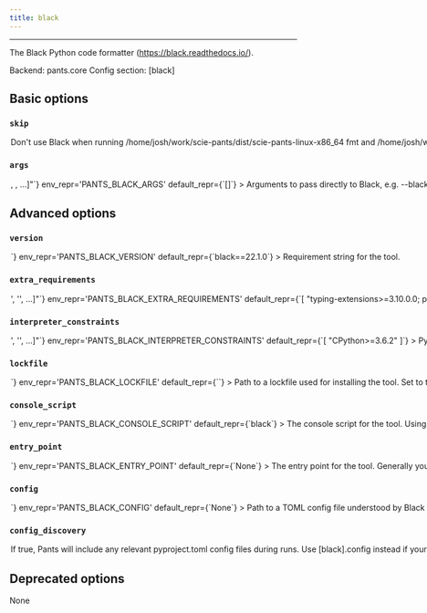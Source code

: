 ```yaml
---
title: black
---
```



---


The Black Python code formatter (https://black.readthedocs.io/).

Backend: <span className="color--primary">pants.core</span>
Config section: <span className="color--primary">[black]</span>

<span className={styles.options}>

## Basic options


### `skip`

<Option
  cli_repr={`--[no-]black-skip`}
  env_repr='PANTS_BLACK_SKIP'
  default_repr={`False`}
>

Don&#x27;t use Black when running `/home/josh/work/scie-pants/dist/scie-pants-linux-x86_64 fmt` and `/home/josh/work/scie-pants/dist/scie-pants-linux-x86_64 lint`

</Option>

### `args`

<Option
  cli_repr={`--black-args="[<shell_str>, <shell_str>, ...]"`}
  env_repr='PANTS_BLACK_ARGS'
  default_repr={`[]`}
>

Arguments to pass directly to Black, e.g. `--black-args="--target-version=py37 --quiet"`

</Option>

## Advanced options


### `version`

<Option
  cli_repr={`--black-version=<str>`}
  env_repr='PANTS_BLACK_VERSION'
  default_repr={`black==22.1.0`}
>

Requirement string for the tool.

</Option>

### `extra_requirements`

<Option
  cli_repr={`--black-extra-requirements="['<str>', '<str>', ...]"`}
  env_repr='PANTS_BLACK_EXTRA_REQUIREMENTS'
  default_repr={`[
  "typing-extensions>=3.10.0.0; python_version < \"3.10\""
]`}
>

Any additional requirement strings to use with the tool. This is useful if the tool allows you to install plugins or if you need to constrain a dependency to a certain version.

</Option>

### `interpreter_constraints`

<Option
  cli_repr={`--black-interpreter-constraints="['<str>', '<str>', ...]"`}
  env_repr='PANTS_BLACK_INTERPRETER_CONSTRAINTS'
  default_repr={`[
  "CPython>=3.6.2"
]`}
>

Python interpreter constraints for this tool.

</Option>

### `lockfile`

<Option
  cli_repr={`--black-lockfile=<str>`}
  env_repr='PANTS_BLACK_LOCKFILE'
  default_repr={`<default>`}
>

Path to a lockfile used for installing the tool.

Set to the string `<default>` to use a lockfile provided by Pants, so long as you have not changed the `--version` and `--extra-requirements` options, and the tool&#x27;s interpreter constraints are compatible with the default. Pants will error or warn if the lockfile is not compatible (controlled by `[python].invalid_lockfile_behavior`). See https://github.com/pantsbuild/pants/blob/release_2.10.1/src/python/pants/backend/python/lint/black/lockfile.txt for the default lockfile contents.

Set to the string `<none>` to opt out of using a lockfile. We do not recommend this, though, as lockfiles are essential for reproducible builds.

To use a custom lockfile, set this option to a file path relative to the build root, then run `./pants generate-lockfiles --resolve=black`.

Lockfile generation currently does not wire up the `[python-repos]` options. If lockfile generation fails, you can manually generate a lockfile, such as by using pip-compile or `pip freeze`. Set this option to the path to your manually generated lockfile. When manually maintaining lockfiles, set `[python].invalid_lockfile_behavior = 'ignore'`.

</Option>

### `console_script`

<Option
  cli_repr={`--black-console-script=<str>`}
  env_repr='PANTS_BLACK_CONSOLE_SCRIPT'
  default_repr={`black`}
>

The console script for the tool. Using this option is generally preferable to (and mutually exclusive with) specifying an --entry-point since console script names have a higher expectation of staying stable across releases of the tool. Usually, you will not want to change this from the default.

</Option>

### `entry_point`

<Option
  cli_repr={`--black-entry-point=<str>`}
  env_repr='PANTS_BLACK_ENTRY_POINT'
  default_repr={`None`}
>

The entry point for the tool. Generally you only want to use this option if the tool does not offer a --console-script (which this option is mutually exclusive with). Usually, you will not want to change this from the default.

</Option>

### `config`

<Option
  cli_repr={`--black-config=<file_option>`}
  env_repr='PANTS_BLACK_CONFIG'
  default_repr={`None`}
>

Path to a TOML config file understood by Black (https://github.com/psf/black#configuration-format).

Setting this option will disable `[black].config_discovery`. Use this option if the config is located in a non-standard location.

</Option>

### `config_discovery`

<Option
  cli_repr={`--[no-]black-config-discovery`}
  env_repr='PANTS_BLACK_CONFIG_DISCOVERY'
  default_repr={`True`}
>

If true, Pants will include any relevant pyproject.toml config files during runs.

Use `[black].config` instead if your config is in a non-standard location.

</Option>

## Deprecated options

None


</span>
